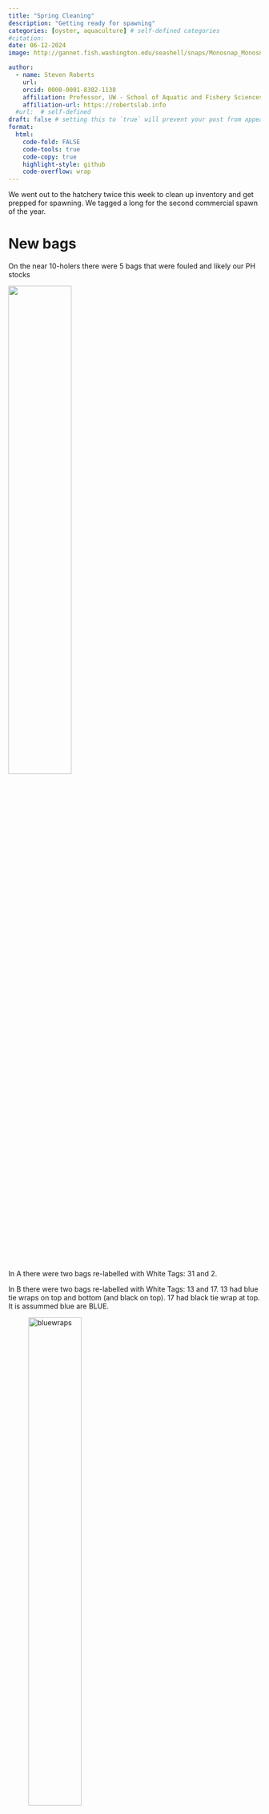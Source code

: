 ```yaml
---
title: "Spring Cleaning"
description: "Getting ready for spawning"
categories: [oyster, aquaculture] # self-defined categories
#citation: 
date: 06-12-2024
image: http://gannet.fish.washington.edu/seashell/snaps/Monosnap_Monosnap_2024-06-15_10-12-18.png # finding a good image

author:
  - name: Steven Roberts
    url: 
    orcid: 0000-0001-8302-1138
    affiliation: Professor, UW - School of Aquatic and Fishery Sciences
    affiliation-url: https://robertslab.info
  #url:  # self-defined
draft: false # setting this to `true` will prevent your post from appearing on your listing page until you're ready!
format:
  html:
    code-fold: FALSE
    code-tools: true
    code-copy: true
    highlight-style: github
    code-overflow: wrap
---
```


We went out to the hatchery twice this week to clean up inventory and get prepped for spawning. We tagged a long for the second commercial spawn of the year.

# New bags

On the near 10-holers there were 5 bags that were fouled and likely our PH stocks

![](http://gannet.fish.washington.edu/seashell/snaps/Monosnap_Monosnap_2024-06-15_10-15-13.png){width="50%"}

In A there were two bags re-labelled with White Tags: 31 and 2.

In B there were two bags re-labelled with White Tags: 13 and 17. 13 had blue tie wraps on top and bottom (and black on top). 17 had black tie wrap at top. It is assummed blue are BLUE.

![bluewraps](http://gannet.fish.washington.edu/seashell/snaps/Monosnap_Monosnap_2024-06-15_10-21-35.png){width="50%"}

![clean](http://gannet.fish.washington.edu/seashell/snaps/Monosnap_Monosnap_2024-06-15_10-22-38.png){width="50%"}

I also cleaned an additonal bag and labelled: White tag: 8

![bags-trays](http://gannet.fish.washington.edu/seashell/snaps/Monosnap_Monosnap_2024-06-15_10-24-16.png){width="50%"}

More inventory notes in [Ariana's Notebook](https://ahuffmyer.github.io/ASH_Putnam_Lab_Notebook/Point-Whitney-Field-Day-June-12-2024/).

::: callout-warning
## TLDR: Ariana's post

The main activities included organizing and re-tagging oysters, setting up HUDL larval systems, and resetting temperature loggers.

Key activities were categorized into various efforts:

\- **Effort B to F**: Oysters were moved and re-tagged using cattle tags and distributed across different upweller tanks.

\- **Effort F**: Special attention was given to broodstock received from USDA ARS, which were kept in adult bags and monitored.

\- **LCO Project**: Focused on moving spat from silos to bags in outdoor upwellers.

The post also covered the setup of technical equipment and maintenance:

\- **HUDL Systems**: Installation included setting up air lines, cleaning HUDLs, and adjusting heaters to control water temperatures.

\- **Weekly Measurements**: Temperature, pH, and salinity of tanks were measured and recorded.

\- **Logger Data**: New Hobo Tidbit loggers were launched to collect temperature data.

The work done on this field day was part of ongoing efforts to manage and monitor oyster populations effectively, with detailed data being recorded and made accessible via GitHub for further analysis. This reflects the thorough and organized approach to field research and data management in marine sciences.
:::

# PH Stocks

Who is what?

see also <https://github.com/RobertsLab/resources/issues/1689>

Five where "confirmed" with ploidy indicated but spelled out label.

Orange = ? triploid\
Pink = ?\
Blue = ? Tetraploid\
Yellow = F14 (2n) diploid\
Dog \[Putnam hobo\] = F5 (2n)? triploid\
Cat \[very big, few\] = F5 (3n)\
Bird \[Tank 3 hobo\] = F13 (either 2n or 3n) triploid\
Toad = F14 (3n)

# Heath Trays

Five 2024 USDA family were placed in heath trays. (see pic above)

![](http://gannet.fish.washington.edu/seashell/snaps/Monosnap_Monosnap_2024-06-15_10-33-15.png){width="50%"}

# Spawning

See [Ariana's Notebook](https://ahuffmyer.github.io/ASH_Putnam_Lab_Notebook/Spawning-at-Point-Whitney-June-13-2024/) for details.

::: callout-warning
## TLDR: Ariana's post

1.  **Sexing Oysters**:

    -   Oysters are opened and examined to determine their sex by observing the gonads under a microscope. The quality of eggs and sperm is assessed based on their appearance—good eggs are round and concentrated, while good sperm exhibit motility.

2.  **Preparing Eggs**:

    -   Eggs are extracted from selected female oysters and placed into dishes without water to prevent premature activation. The eggs are then homogenized by hand in a bag and sieved through mesh screens to filter out debris. They are rinsed with warm seawater to clean and prepare them for fertilization.

3.  **Preparing Sperm**:

    -   Sperm are collected by gently squeezing the gonads over a dish of warm seawater. The sperm solution is then filtered through a fine mesh to ensure an optimal and clean concentration for fertilization.

4.  **Fertilization Process**:

    -   The prepared sperm and eggs are combined in buckets with warm seawater. The process is carefully controlled to maintain a suitable sperm to egg ratio, ensuring effective fertilization. After combining, the mixture is monitored for signs of successful fertilization, such as the appearance of polar bodies.

5.  **Transferring to Larval Tanks**:

    -   The successfully fertilized eggs are then transferred into large larval tanks. Conditions in these tanks are meticulously controlled, including temperature and pH. Microbial growth is managed by adding EDTA, and the larvae are initially fed after one day of fertilization, with subsequent feeding scheduled based on developmental progress.
:::

![](http://gannet.fish.washington.edu/seashell/snaps/Monosnap_Monosnap_2024-06-15_10-35-23.png){width="50%"} ![eggs](http://gannet.fish.washington.edu/seashell/snaps/Monosnap_Monosnap_2024-06-15_10-36-36.png){width="50%"}
